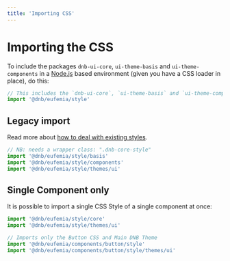 ```yaml
---
title: 'Importing CSS'
---
```


# Importing the CSS

To include the packages `dnb-ui-core`, `ui-theme-basis` and `ui-theme-components` in a [Node.js](https://nodejs.org) based environment (given you have a CSS loader in place), do this:

```js
// This includes the `dnb-ui-core`, `ui-theme-basis` and `ui-theme-components`
import '@dnb/eufemia/style'
```

## Legacy import

Read more about [how to deal with existing styles](/uilib/usage/customisation/styling#how-to-deal-with-existing-styles).

```js
// NB: needs a wrapper class: ".dnb-core-style"
import '@dnb/eufemia/style/basis'
import '@dnb/eufemia/style/components'
import '@dnb/eufemia/style/themes/ui'
```

## Single Component only

It is possible to import a single CSS Style of a single component at once:

```js
import '@dnb/eufemia/style/core'
import '@dnb/eufemia/style/themes/ui'

// Imports only the Button CSS and Main DNB Theme
import '@dnb/eufemia/components/button/style'
import '@dnb/eufemia/components/button/style/themes/ui'
```

